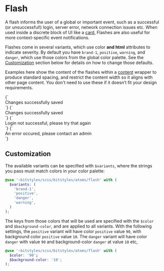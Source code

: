 
<Meta title="Atoms/Flash" />

# Flash

A flash informs the user of a global or important event, such as a successful (or unsuccessful!) login, server error, network connection issues etc. When used inside a discrete block of UI like a [card](/docs/atoms-card--card), Flashes are also useful for more context-specific event notifications.

Flashes come in several variants, which use color **and html** attributes to indicate severity. By default you have `brand-1`, `positive`, `warning`, and `danger`, which use those colors from the global color palette. See the [Customization](#customization) section below for details on how to change those defaults.

Examples here show the content of the flashes within a [content](/docs/atoms-content-content) wrapper to produce standard spacing, and restrict the content width so it aligns with other page content. You don't need to use these if it doesn’t fit your design requirements.

<Canvas isColumn>
  <Story name="a-flash--brand-1">
    {`
      <div class="u-padding-l2-y a-flash--brand-1" aria-live="polite">
        <div class="a-content">
          Changes successfully saved
        </div>
      </div>
    `}
  </Story>
  <Story name="a-flash--positive">
    {`
      <div class="u-padding-l2-y a-flash--positive" aria-live="polite">
        <div class="a-content">
          Changes successfully saved
        </div>
      </div>
    `}
  </Story>
  <Story name="a-flash--warning">
    {`
      <div class="u-padding-l2-y a-flash--warning" aria-live="polite">
        <div class="a-content">
          Login not successful, please try that again
        </div>
      </div>
    `}
  </Story>
  <Story name="a-flash--danger">
    {`
      <div class="u-padding-l2-y a-flash--danger" role="alert">
        <div class="a-content">
          An error occured, please contact an admin
        </div>
      </div>
    `}
  </Story>
</Canvas>

## Customization

The available variants can be specified with `$variants`, where the strings you pass must match colors in your color palette:

```scss
@use '~bitstyles/scss/bitstyles/atoms/flash' with (
  $variants: (
    'brand-1',
    'positive',
    'danger',
    'warning',
  )
);
```

The keys from those colors that will be used are specified with the `$color` and `$background-color`, and are applied to all variants. With the following settings, the `positive` variant will have color `positive` value `90`, with background color `positive` value `10`. The `danger` variant will have color `danger` with value `90` and background-color `danger` at value `10` etc,

```scss
@use '~bitstyles/scss/bitstyles/atoms/flash' with (
  $color: '90';
  $background-color: '10';
);
```
